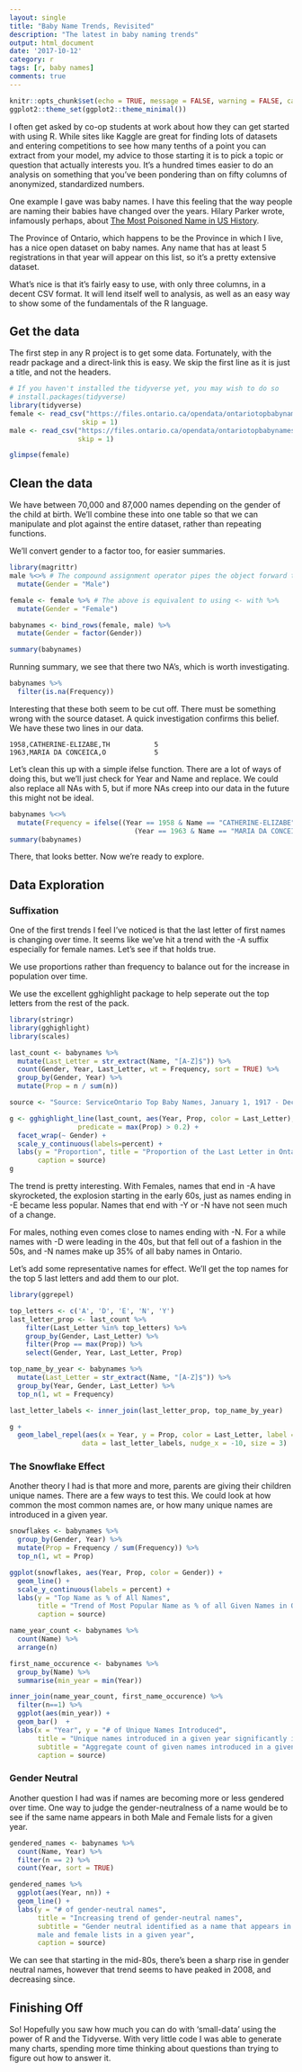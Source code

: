 ```yaml
---
layout: single
title: "Baby Name Trends, Revisited"
description: "The latest in baby naming trends"
output: html_document
date: '2017-10-12'
category: r
tags: [r, baby names]
comments: true
---
```


```r
knitr::opts_chunk$set(echo = TRUE, message = FALSE, warning = FALSE, cache = TRUE)
ggplot2::theme_set(ggplot2::theme_minimal())
```

I often get asked by co-op students at work about how they can get started with
using R. While sites like Kaggle are great for finding lots of datasets and
entering competitions to see how many tenths of a point you can extract from
your model, my advice to those starting it is to pick a topic or question
that actually interests you. It's a hundred times easier to do an analysis
on something that you've been pondering than on fifty columns of anonymized,
standardized numbers.

One example I gave was baby names. I have this feeling that the way people
are naming their babies have changed over the years. Hilary Parker wrote,
infamously perhaps, about [The Most Poisoned Name in US History](https://hilaryparker.com/2013/01/30/hilary-the-most-poisoned-baby-name-in-us-history/).

The Province of Ontario, which happens to be the Province in which I live,
has a nice open dataset on baby names. Any name that has at least 5 registrations
in that year will appear on this list, so it's a pretty extensive dataset.

What's nice is that it's fairly easy to use, with only three columns, in a
decent CSV format. It will lend itself well to analysis, as well as an easy
way to show some of the fundamentals of the R language.

## Get the data

The first step in any R project is to get some data. Fortunately, with the
readr package and a direct-link this is easy. We skip the first line
as it is just a title, and not the headers.

```r
# If you haven't installed the tidyverse yet, you may wish to do so
# install.packages(tidyverse)
library(tidyverse)
female <- read_csv("https://files.ontario.ca/opendata/ontariotopbabynames_female_1917-2013_english.csv",
                  skip = 1)
male <- read_csv("https://files.ontario.ca/opendata/ontariotopbabynames_male_1917-2013_english.csv",
                 skip = 1)

glimpse(female)
```

## Clean the data

We have between 70,000 and 87,000 names depending on the gender of the child at
birth. We'll combine these into one table so that we can manipulate and plot
against the entire dataset, rather than repeating functions.

We'll convert gender to a factor too, for easier summaries.

```r
library(magrittr)
male %<>% # The compound assignment operator pipes the object forward then updates the object
  mutate(Gender = "Male")

female <- female %>% # The above is equivalent to using <- with %>%
  mutate(Gender = "Female")

babynames <- bind_rows(female, male) %>%
  mutate(Gender = factor(Gender))

summary(babynames)
```

Running summary, we see that there two NA's, which is worth investigating.

```r
babynames %>%
  filter(is.na(Frequency))
```

Interesting that these both seem to be cut off. There must be something wrong
with the source dataset. A quick investigation confirms this belief. We have
these two lines in our data.

```
1958,CATHERINE-ELIZABE,TH           5
1963,MARIA DA CONCEICA,O            5
```

Let's clean this up with a simple ifelse function. There are a lot of
ways of doing this, but we'll just check for Year and Name and replace. We could
also replace all NAs with 5, but if more NAs creep into our data in the future
this might not be ideal.

```r
babynames %<>%
  mutate(Frequency = ifelse((Year == 1958 & Name == "CATHERINE-ELIZABE") |
                               (Year == 1963 & Name == "MARIA DA CONCEICA"), 5, Frequency))
summary(babynames)
```

There, that looks better. Now we're ready to explore.

## Data Exploration

### Suffixation

One of the first trends I feel I've noticed is that the last letter of first
names is changing over time. It seems like we've hit a trend with the -A suffix
especially for female names. Let's see if that holds true.

We use proportions rather than frequency to balance out for the increase
in population over time.

We use the excellent gghighlight package to help seperate out the top
letters from the rest of the pack.

```r
library(stringr)
library(gghighlight)
library(scales)

last_count <- babynames %>%
  mutate(Last_Letter = str_extract(Name, "[A-Z]$")) %>%
  count(Gender, Year, Last_Letter, wt = Frequency, sort = TRUE) %>%
  group_by(Gender, Year) %>%
  mutate(Prop = n / sum(n))

source <- "Source: ServiceOntario Top Baby Names, January 1, 1917 - December 31, 2013"

g <- gghighlight_line(last_count, aes(Year, Prop, color = Last_Letter),
                 predicate = max(Prop) > 0.2) +
  facet_wrap(~ Gender) +
  scale_y_continuous(labels=percent) +
  labs(y = "Proportion", title = "Proportion of the Last Letter in Ontario Baby First Names",
       caption = source)
g
```

The trend is pretty interesting. With Females, names that end in -A have
skyrocketed, the explosion starting in the early 60s, just as names ending in -E
became less popular. Names that end with -Y or -N have not seen much of a change.

For males, nothing even comes close to names ending with -N. For a while names
with -D were leading in the 40s, but that fell out of a fashion in the 50s,
and -N names make up 35% of all baby names in Ontario.

Let's add some representative names for effect. We'll get the top names for the
top 5 last letters and add them to our plot.

```r
library(ggrepel)

top_letters <- c('A', 'D', 'E', 'N', 'Y')
last_letter_prop <- last_count %>%
    filter(Last_Letter %in% top_letters) %>%
    group_by(Gender, Last_Letter) %>%
    filter(Prop == max(Prop)) %>%
    select(Gender, Year, Last_Letter, Prop)

top_name_by_year <- babynames %>%
  mutate(Last_Letter = str_extract(Name, "[A-Z]$")) %>%
  group_by(Year, Gender, Last_Letter) %>%
  top_n(1, wt = Frequency)

last_letter_labels <- inner_join(last_letter_prop, top_name_by_year)

g +
  geom_label_repel(aes(x = Year, y = Prop, color = Last_Letter, label = Name),
                  data = last_letter_labels, nudge_x = -10, size = 3)
```

### The Snowflake Effect

Another theory I had is that more and more, parents are giving their children
unique names. There are a few ways to test this. We could look at how
common the most common names are, or how many unique names are introduced in
a given year.

```r
snowflakes <- babynames %>%
  group_by(Gender, Year) %>%
  mutate(Prop = Frequency / sum(Frequency)) %>%
  top_n(1, wt = Prop)

ggplot(snowflakes, aes(Year, Prop, color = Gender)) +
  geom_line() +
  scale_y_continuous(labels = percent) +
  labs(y = "Top Name as % of All Names",
       title = "Trend of Most Popular Name as % of all Given Names in Ontario",
       caption = source)

```

```r
name_year_count <- babynames %>%
  count(Name) %>%
  arrange(n)

first_name_occurence <- babynames %>%
  group_by(Name) %>%
  summarise(min_year = min(Year))

inner_join(name_year_count, first_name_occurence) %>%
  filter(n==1) %>%
  ggplot(aes(min_year)) +
  geom_bar()  +
  labs(x = "Year", y = "# of Unique Names Introduced",
       title = "Unique names introduced in a given year significantly increased since the 90s",
       subtitle = "Aggregate count of given names introduced in a given year",
       caption = source)
```

### Gender Neutral

Another question I had was if names are becoming more or less gendered over time.
One way to judge the gender-neutralness of a name would be to see if the same name
appears in both Male and Female lists for a given year.

```r
gendered_names <- babynames %>%
  count(Name, Year) %>%
  filter(n == 2) %>%
  count(Year, sort = TRUE)

gendered_names %>%
  ggplot(aes(Year, nn)) +
  geom_line() +
  labs(y = "# of gender-neutral names",
       title = "Increasing trend of gender-neutral names",
       subtitle = "Gender neutral identified as a name that appears in both
       male and female lists in a given year",
       caption = source)
```

We can see that starting in the mid-80s, there's been a sharp rise in gender
neutral names, however that trend seems to have peaked in 2008, and decreasing
since.

## Finishing Off

So! Hopefully you saw how much you can do with 'small-data' using the power of
R and the Tidyverse. With very little code I was able to generate many charts,
spending more time thinking about questions than trying to figure out how to
answer it.
